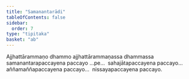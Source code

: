 ```yaml
---
title: "Samanantarādi"
tableOfContents: false
sidebar:
  order: 7
type: "tipitaka"
basket: "ab"
---
```



<DynamicBreadcrumb />

<Division number="18">

<Paragraph number="2904">
Ajjhattārammaṇo dhammo ajjhattārammaṇassa dhammassa samanantarapaccayena paccayo …pe…  sahajātapaccayena paccayo…  aññamaññapaccayena paccayo…  nissayapaccayena paccayo.
</Paragraph>
</Division>